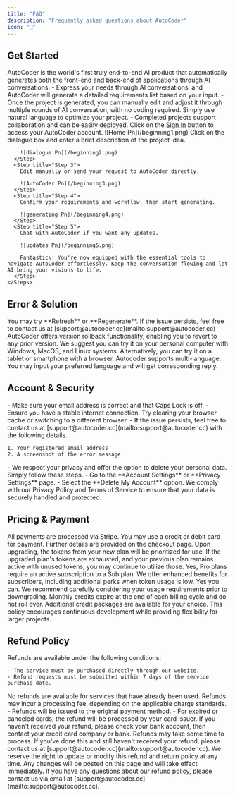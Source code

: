 ```yaml
---
title: "FAQ"
description: "Frequently asked questions about AutoCoder"
icon: "📕"
---
```


## **Get Started**

<AccordionGroup>
  <Accordion title="What is AutoCoder?">
    AutoCoder is the world's first truly end-to-end AI product that automatically generates both the front-end and back-end of applications through AI conversations.
  </Accordion>
  <Accordion title="How is this different from other solutions?">
    - Express your needs through AI conversations, and AutoCoder will generate a detailed requirements list based on your input.
    - Once the project is generated, you can manually edit and adjust it through multiple rounds of AI conversation, with no coding required. Simply use natural language to optimize your project.
    - Completed projects support collaboration and can be easily deployed.
  </Accordion>
  <Accordion title="How can I create a project from the beginning?">
    <Steps>
      <Step title="Step 1">
        Click on the <u>Sign In</u> button to access your AutoCoder account.
        ![Home Pn](/beginning1.png)
      </Step>
      <Step title="Step 2">
        Click on the dialogue box and enter a brief description of the project idea.

        ![dialogue Pn](/beginning2.png)
      </Step>
      <Step title="Step 3">
        Edit manually or send your request to AutoCoder directly.

        ![AutoCoder Pn](/beginning3.png)
      </Step>
      <Step title="Step 4">
        Confirm your requirements and workflow, then start generating.

        ![generating Pn](/beginning4.png)
      </Step>
      <Step title="Step 5">
        Chat with AutoCoder if you want any updates.

        ![updates Pn](/beginning5.png)

        Fantastic\! You're now equipped with the essential tools to navigate AutoCoder effortlessly. Keep the conversation flowing and let AI bring your visions to life.
      </Step>
    </Steps>
  </Accordion>
</AccordionGroup>


## **Error & Solution**

<AccordionGroup>
  <Accordion title="What should I do if it takes a little bit longer to generate?">
    You may try **Refresh** or **Regenerate**. If the issue persists, feel free to contact us at [support@autocoder.cc](mailto:support@autocoder.cc)
  </Accordion>
  <Accordion title="What should I do if I want to revert to the previous version?">
    AutoCoder offers version rollback functionality, enabling you to revert to any prior version.
  </Accordion>
  <Accordion title="On which devices is AutoCoder supported?">
    We suggest you can try it on your personal computer with Windows, MacOS, and Linux systems. Alternatively, you can try it on a tablet or smartphone with a browser.
  </Accordion>
  <Accordion title="Which language is supported?">
    Autocoder supports multi-language. You may input your preferred language and will get corresponding reply.
  </Accordion>
</AccordionGroup>

## **Account & Security**

<AccordionGroup>
  <Accordion title="What should I do if I am unable to login?">
    - Make sure your email address is correct and that Caps Lock is off.
    - Ensure you have a stable internet connection. Try clearing your browser cache or switching to a different browser.
    - If the issue persists, feel free to contact us at [support@autocoder.cc](mailto:support@autocoder.cc) with the following details.

    1. Your registered email address
    2. A screenshot of the error message
  </Accordion>
  <Accordion title="What should I do if I want to delete my personal data?">
    - We respect your privacy and offer the option to delete your personal data. Simply follow these steps.
    - Go to the **Account Settings** or **Privacy Settings** page.
    - Select the **Delete My Account** option.
  </Accordion>
  <Accordion title="How do you manage my data?">
    We comply with our Privacy Policy and Terms of Service to ensure that your data is securely handled and protected.
  </Accordion>
</AccordionGroup>

## **Pricing & Payment**

<AccordionGroup>
  <Accordion title="What payment methods are supported?">
    All payments are processed via Stripe. You may use a credit or debit card for payment. Further details are provided on the checkout page.
  </Accordion>
  <Accordion title="Can I continue using my previous plan after upgrading?">
    Upon upgrading, the tokens from your new plan will be prioritized for use. If the upgraded plan's tokens are exhausted, and your previous plan remains active with unused tokens, you may continue to utilize those.
  </Accordion>
  <Accordion title="Must I subscribe to a Sub plan before purchasing a Pro plan?">
    Yes, Pro plans require an active subscription to a Sub plan. We offer enhanced benefits for subscribers, including additional perks when token usage is low.
  </Accordion>
  <Accordion title="Can I downgrade after upgrading?">
    Yes you can. We recommend carefully considering your usage requirements prior to downgrading.
  </Accordion>
    <Accordion title="Do unused credits roll over?">
     Monthly credits expire at the end of each billing cycle and do not roll over. Additional credit packages are available for your choice. This policy encourages continuous development while providing flexibility for larger projects.
  </Accordion>
</AccordionGroup>

## **Refund Policy**

<AccordionGroup>
  <Accordion title="Refund Eligibility">
    Refunds are available under the following conditions:

    - The service must be purchased directly through our website.
    - Refund requests must be submitted within 7 days of the service purchase date.
  </Accordion>
  <Accordion title="Non-Refundable Services">
    No refunds are available for services that have already been used.
  </Accordion>
  <Accordion title="Refund Amount">
    Refunds may incur a processing fee, depending on the applicable charge standards.
  </Accordion>
  <Accordion title="Refund Delays or Issues">
    - Refunds will be issued to the original payment method.
    - For expired or canceled cards, the refund will be processed by your card issuer. If you haven't received your refund, please check your bank account, then contact your credit card company or bank. Refunds may take some time to process. If you've done this and still haven't received your refund, please contact us at [support@autocoder.cc](mailto:support@autocoder.cc).
  </Accordion>
  <Accordion title="Changes to This Policy">
    We reserve the right to update or modify this refund and return policy at any time. Any changes will be posted on this page and will take effect immediately.
  </Accordion>
  <Accordion title="Contact Us">
    If you have any questions about our refund policy, please contact us via email at [support@autocoder.cc](mailto:support@autocoder.cc).
  </Accordion>
</AccordionGroup>